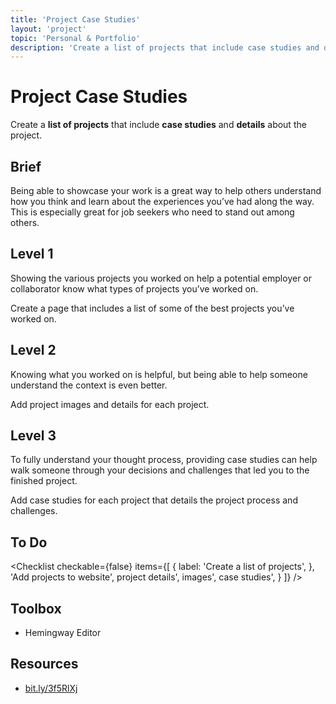 ```yaml
---
title: 'Project Case Studies'
layout: 'project'
topic: 'Personal & Portfolio'
description: 'Create a list of projects that include case studies and details about the project.'
---
```



<ProjectHeader>

# Project Case Studies

Create a <strong className="color-blue">list of projects</strong> that include <strong className="color-purple">case studies</strong> and <strong className="color-purple">details</strong> about the project.

</ProjectHeader>

<ProjectContent>

## Brief

Being able to showcase your work is a great way to help others understand how you think and learn about the experiences you’ve had along the way. This is especially great for job seekers who need to stand out among others.

## Level 1

Showing the various projects you worked on help a potential employer or collaborator know what types of projects you’ve worked on.

Create a page that includes a list of some of the best projects you’ve worked on.

<LoginRequired>

## Level 2

Knowing what you worked on is helpful, but being able to help someone understand the context is even better.

Add project images and details for each project.

## Level 3

To fully understand your thought process, providing case studies can help walk someone through your decisions and challenges that led you to the finished project.

Add case studies for each project that details the project process and challenges.

</LoginRequired>

</ProjectContent>

<ProjectSidebar>

## To Do

<Checklist checkable={false} items={[
  {
 label: 'Create a list of projects',
 },
 'Add projects to website',
 project details',
 images',
 case studies',
 }
]} />

## Toolbox
- Hemingway Editor

## Resources
- [bit.ly/3f5RlXj](https://bit.ly/3f5RlXj)

</ProjectSidebar>